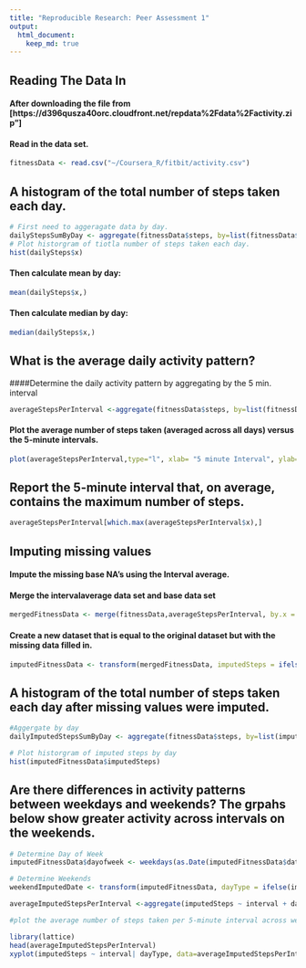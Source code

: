 ```yaml
---
title: "Reproducible Research: Peer Assessment 1"
output: 
  html_document:
    keep_md: true
---
```



## Reading The Data In
#### After downloading the file from [https://d396qusza40orc.cloudfront.net/repdata%2Fdata%2Factivity.zip"]

#### Read in the data set.
```r
fitnessData <- read.csv("~/Coursera_R/fitbit/activity.csv") 
```

## A histogram of the total number of steps taken each day.

```r
# First need to aggeragate data by day.
dailyStepsSumByDay <- aggregate(fitnessData$steps, by=list(fitnessData$date), FUN=sum,na.rm=TRUE) 
# Plot historgram of tiotla number of steps taken each day.
hist(dailySteps$x)
```

#### Then calculate mean by day:
```r
mean(dailySteps$x,)
```
#### Then calculate median by day:
```r
median(dailySteps$x,)
```

## What is the average daily activity pattern?
####Determine the daily activity pattern by aggregating by the 5 min. interval
```r
averageStepsPerInterval <-aggregate(fitnessData$steps, by=list(fitnessData$interval), FUN=mean,na.rm=TRUE) 
```
#### Plot the average number of steps taken (averaged across all days) versus the 5-minute intervals.
```r
plot(averageStepsPerInterval,type="l", xlab= "5 minute Interval", ylab= "Average Steps") 
```

## Report the 5-minute interval that, on average, contains the maximum number of steps.
```r
averageStepsPerInterval[which.max(averageStepsPerInterval$x),]
```


## Imputing missing values
#### Impute the missing base NA's using the Interval average.
#### Merge the intervalaverage data set and base data set
```r
mergedFitnessData <- merge(fitnessData,averageStepsPerInterval, by.x = "interval", by.y="Group.1",all.x=TRUE) 
```
#### Create a new dataset that is equal to the original dataset but with the missing data filled in.
```r
imputedFitnessData <- transform(mergedFitnessData, imputedSteps = ifelse(is.na(steps), x, steps)) 
```

## A histogram of the total number of steps taken each day after missing values were imputed.
```r
#Aggergate by day
dailyImputedStepsSumByDay <- aggregate(fitnessData$steps, by=list(imputedFitnessData$date), FUN=sum,na.rm=TRUE) 

# Plot historgram of imputed steps by day
hist(imputedFitnessData$imputedSteps)
```

## Are there differences in activity patterns between weekdays and weekends?  The grpahs below show greater activity across intervals on the weekends.
```r
# Determine Day of Week
imputedFitnessData$dayofweek <- weekdays(as.Date(imputedFitnessData$date))

# Determine Weekends
weekendImputedDate <- transform(imputedFitnessData, dayType = ifelse(imputedFitnessData$dayofweek=="Saturday"|imputedFitnessData$dayofweek=="Sunday","Weekend","Weekday")) 

averageImputedStepsPerInterval <-aggregate(imputedSteps ~ interval + dayType,data=weekendImputedDate,  FUN=mean) 

#plot the average number of steps taken per 5-minute interval across weekdays and weekends

library(lattice)
head(averageImputedStepsPerInterval)
xyplot(imputedSteps ~ interval| dayType, data=averageImputedStepsPerInterval, type="l", xlab = "5 min. interval", ylab = "steps", main = "Weekday vs Weekend steps per 5 min. Interval")
```


